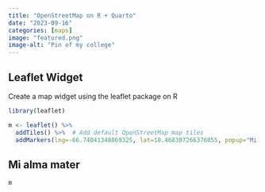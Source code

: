 ```yaml
---
title: "OpenStreetMap on R + Quarto"
date: "2023-09-16"
categories: [maps]
image: "featured.png"
image-alt: "Pin of my college"
---
```


## Leaflet Widget

Create a map widget using the leaflet package on R

```r
library(leaflet)

m <- leaflet() %>%
  addTiles() %>%  # Add default OpenStreetMap map tiles
  addMarkers(lng=-66.74041348869325, lat=18.468307266376055, popup="Mi Alma Mater🐺")
```

## Mi alma mater

```r
m
```
